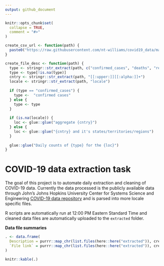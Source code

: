 ```yaml
---
output: github_document
---
```


<!-- README.md is generated from README.Rmd. Please edit that file -->

```r
knitr::opts_chunk$set(
  collapse = TRUE,
  comment = "#>"
)
```

```r
create_csv_url <- function(path) {
  paste0("https://raw.githubusercontent.com/nt-williams/covid19_data/master/extracted/", stringr::str_replace_all(path, "\\s", "%"))
}

create_file_desc <- function(path) {
  type <- stringr::str_extract(path, c("confirmed_cases", "deaths", "recovered"))
  type <- type[!is.na(type)]
  cntry <- stringr::str_extract(path, "[[:upper:]][[:alpha:]]+")
  locale <- stringr::str_extract(path, "locale")
  
  if (type == "confirmed_cases") {
    type <-  "confirmed cases"
  } else {
    type <- type
  }
  
  if (is.na(locale)) {
    loc <- glue::glue("aggregate {cntry}")
  } else {
    loc <- glue::glue("{cntry} and it's states/territories/regions")
  }
  
  glue::glue("Daily counts of {type} for the {loc}")
}
```

# COVID-19 data extraction task

<!-- badges: start -->
<!-- badges: end -->

The goal of this project is to automate daily extraction and cleaning of COVID-19 data. Currently the data processed is the publicly available data through John's Johns Hopkins University Center for Systems Science and Engineering [COVID-19 data repository](https://github.com/CSSEGISandData/COVID-19) and is parsed into more locale specific files. 

R scripts are automatically run at 12:00 PM Eastern Standard Time and cleaned data files are automatically uploaded to the `extracted` folder.

**Data file summaries**

```r
. <- data.frame(
  Description = purrr::map_chr(list.files(here::here("extracted")), create_file_desc),
  `File link` = purrr::map_chr(list.files(here::here("extracted")), create_csv_url)
)

knitr::kable(.)
```

